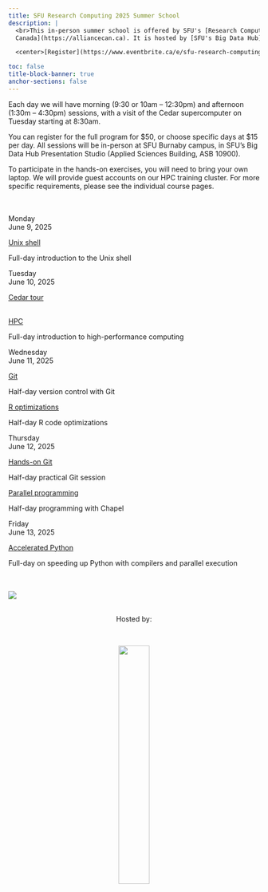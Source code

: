 ```yaml
---
title: SFU Research Computing 2025 Summer School
description: |
  <br>This in-person summer school is offered by SFU's [Research Computing Group](https://www.rcg.sfu.ca) on behalf of the [Digital Research Alliance of
  Canada](https://alliancecan.ca). It is hosted by [SFU's Big Data Hub](https://www.sfu.ca/big-data.html) and is open to all researchers at SFU and other Canadian post-secondary institutions.

  <center>[Register](https://www.eventbrite.ca/e/sfu-research-computing-summer-school-2025-tickets-1345806255739){.btn .btn-outline-primary}</center>

toc: false
title-block-banner: true
anchor-sections: false
---
```


Each day we will have morning (9:30 or 10am – 12:30pm) and afternoon (1:30m – 4:30pm) sessions, with a visit of the Cedar supercomputer on Tuesday starting at 8:30am. <!-- There will be short -->
<!-- coffee breaks at 11:00am and 3:00pm with coffee and snacks covered by the registration fee. Participants will -->
<!-- have to find lunch on their own. -->

You can register for the full program for $50, or choose specific days at $15 per day. All sessions will be in-person at SFU Burnaby campus, in SFU's Big Data Hub Presentation Studio (Applied Sciences Building, ASB 10900).

To participate in the hands-on exercises, you will need to bring your own laptop. We will provide guest
accounts on our HPC training cluster. For more specific requirements, please see the individual course
pages. <br><br><br>

:::{layout="[[2.5, 10], [2.5, 1, 9], [2.5, 5, 5], [2.5, 5, 5], [2.5, 10]]"}

:::{.card-body}

:::{.date}

Monday<br>June 9, 2025

:::

:::

:::{.card .mb-3}

:::{.card-body}

[Unix shell](/bash.qmd){.card-title .stretched-link}

[Full-day introduction to the Unix shell]{.text-muted}

:::

:::

:::{.card-body}

:::{.date}

Tuesday<br>June 10, 2025

:::

:::

:::{.card-special .mb-3}

:::{.card-body}

[Cedar tour <br><br>](/tour.qmd){.stretched-link}

:::

:::

:::{.card .mb-3}

:::{.card-body}

[HPC](/hpc.qmd){.card-title .stretched-link}

[Full-day introduction to high-performance computing]{.text-muted}

:::

:::

:::{.card-body}

:::{.date}

Wednesday<br>June 11, 2025

:::

:::

:::{.card .mb-3}

:::{.card-body}

[Git](/git_intro.qmd){.card-title .stretched-link}

[Half-day version control with Git]{.text-muted}

:::

:::

:::{.card .mb-3}

:::{.card-body}

[R optimizations](/r.qmd){.card-title .stretched-link}

[Half-day R code optimizations]{.text-muted}

:::

:::

:::{.card-body}

:::{.date}

Thursday<br>June 12, 2025

:::

:::

:::{.card .mb-3}

:::{.card-body}

[Hands-on Git](/git_handson.qmd){.card-title .stretched-link}

[Half-day practical Git session]{.text-muted}

:::

:::

:::{.card .mb-3}

:::{.card-body}

[Parallel programming](/chapel.qmd){.card-title .stretched-link}

[Half-day programming with Chapel]{.text-muted}

:::

:::

:::{.card-body}

:::{.date}

Friday<br>June 13, 2025

:::

:::

:::{.card .mb-3}

:::{.card-body}

[Accelerated Python](/python.qmd){.card-title .stretched-link}

[Full-day on speeding up Python with compilers and parallel execution]{.text-muted}

:::

:::

:::

<br><br>
![](/img/sfudrac.png){fig-alt="frontlogo"}

<br>
<center>Hosted by:</center>
<br>

<center>![](/img/logo_bigdata.png){fig-alt="frontlogo" width="35%"}</center>
